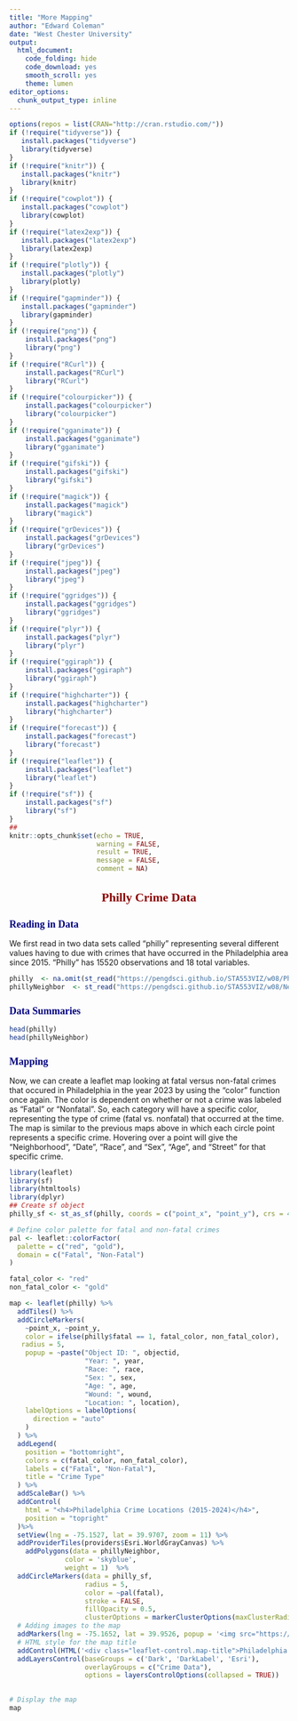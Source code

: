 ---
title: "More Mapping"
author: "Edward Coleman"
date: "West Chester University"
output:
  html_document: 
    code_folding: hide
    code_download: yes
    smooth_scroll: yes
    theme: lumen
editor_options:
  chunk_output_type: inline
---

<style type="text/css">

div#TOC li {
    list-style:none;
    background-color:lightgray;
    background-image:none;
    background-repeat:none;
    background-position:0;
    font-family: Arial, Helvetica, sans-serif;
    color: #780c0c;
}

h1.title {
  font-size: 24px;
  color: DarkRed;
  text-align: center;
  font-family: Arial, Helvetica, sans-serif;
  font-variant-caps: normal;
}
h4.author { 
    font-size: 18px;
  font-family: "Times New Roman", Times, serif;
  color: DarkRed;
  text-align: center;
}
h4.date { 
  font-size: 18px;
  font-family: "Times New Roman", Times, serif;
  color: DarkBlue;
  text-align: center;
}
h1 { 
    font-size: 22px;
    font-family: "Times New Roman", Times, serif;
    color: darkred;
    font-weight: bold;
    text-align: center;
}
h2 { 
    font-size: 18px;
    font-family: "Times New Roman", Times, serif;
    color: navy;
    text-align: left;
}

h3 { 
    font-size: 18px;
    font-family: "Times New Roman", Times, serif;
    color: navy;
    font-weight: bold;
    text-align: left;
}

h4 {
    font-size: 18px;
    font-family: "Times New Roman", Times, serif;
    color: darkred;
    text-align: left;
}


/* Tab features */
.nav>li>a {
    position: relative;
    display: block;
    padding: 2px 15px;
    color: #990000;
}
.nav-pills>li.active>a, .nav-pills>li.active>a:hover, .nav-pills>li.active>a:focus {
    color: #ffffff;
    background-color: #990000;
}
/*
nav-pills>li:nth-child(2) {
    background: green;
 }
 */
</style>

```{r setup, include=FALSE, comment=NA}
options(repos = list(CRAN="http://cran.rstudio.com/"))
if (!require("tidyverse")) {
   install.packages("tidyverse")
   library(tidyverse)
}
if (!require("knitr")) {
   install.packages("knitr")
   library(knitr)
}
if (!require("cowplot")) {
   install.packages("cowplot")
   library(cowplot)
}
if (!require("latex2exp")) {
   install.packages("latex2exp")
   library(latex2exp)
}
if (!require("plotly")) {
   install.packages("plotly")
   library(plotly)
}
if (!require("gapminder")) {
   install.packages("gapminder")
   library(gapminder)
}
if (!require("png")) {
    install.packages("png")    
    library("png")
}
if (!require("RCurl")) {
    install.packages("RCurl")    
    library("RCurl")
}
if (!require("colourpicker")) {
    install.packages("colourpicker")              
    library("colourpicker")
}
if (!require("gganimate")) {
    install.packages("gganimate")              
    library("gganimate")
}
if (!require("gifski")) {
    install.packages("gifski")              
    library("gifski")
}
if (!require("magick")) {
    install.packages("magick")              
    library("magick")
}
if (!require("grDevices")) {
    install.packages("grDevices")              
    library("grDevices")
}
if (!require("jpeg")) {
    install.packages("jpeg")              
    library("jpeg")
}
if (!require("ggridges")) {
    install.packages("ggridges")              
    library("ggridges")
}
if (!require("plyr")) {
    install.packages("plyr")              
    library("plyr")
}
if (!require("ggiraph")) {
    install.packages("ggiraph")              
    library("ggiraph")
}
if (!require("highcharter")) {
    install.packages("highcharter")              
    library("highcharter")
}
if (!require("forecast")) {
    install.packages("forecast")              
    library("forecast")
}
if (!require("leaflet")) {
    install.packages("leaflet")              
    library("leaflet")
}
if (!require("sf")) {
    install.packages("sf")              
    library("sf")
}
## 
knitr::opts_chunk$set(echo = TRUE,       
                      warning = FALSE,   
                      result = TRUE,   
                      message = FALSE,
                      comment = NA)
```

# Philly Crime Data
## Reading in Data
  We first read in two data sets called "philly" representing several different values having to due with crimes that have occurred in the Philadelphia area since 2015. "Philly" has 15520 observations and 18 total variables.
```{r, comment=NA, results=FALSE}
philly  <- na.omit(st_read("https://pengdsci.github.io/STA553VIZ/w08/PhillyShootings.geojson"))
phillyNeighbor  <- st_read("https://pengdsci.github.io/STA553VIZ/w08/Neighborhoods_Philadelphia.geojson")
```

## Data Summaries
```{r}
head(philly)
head(phillyNeighbor)
```


## Mapping
  Now, we can create a leaflet map looking at fatal versus non-fatal crimes that occured in Philadelphia in the year 2023 by using the "color" function once again. The color is dependent on whether or not a crime was labeled as "Fatal" or "Nonfatal". So, each category will have a specific color, representing the type of crime (fatal vs. nonfatal) that occurred at the time. The map is similar to the previous maps above in which each circle point represents a specific crime. Hovering over a point will give the "Neighborhood", "Date", "Race", and "Sex", "Age", and "Street" for that specific crime.
```{r, comment=NA}
library(leaflet)
library(sf)
library(htmltools)
library(dplyr)
## Create sf object
philly_sf <- st_as_sf(philly, coords = c("point_x", "point_y"), crs = 4326)

# Define color palette for fatal and non-fatal crimes
pal <- leaflet::colorFactor(
  palette = c("red", "gold"), 
  domain = c("Fatal", "Non-Fatal")
)

fatal_color <- "red"
non_fatal_color <- "gold"

map <- leaflet(philly) %>%
  addTiles() %>%
  addCircleMarkers(
    ~point_x, ~point_y,
    color = ifelse(philly$fatal == 1, fatal_color, non_fatal_color),
   radius = 5,
    popup = ~paste("Object ID: ", objectid,
                   "Year: ", year,
                   "Race: ", race,
                   "Sex: ", sex,
                   "Age: ", age,
                   "Wound: ", wound,
                   "Location: ", location),
    labelOptions = labelOptions(
      direction = "auto"
    )
  ) %>%
  addLegend(
    position = "bottomright",
    colors = c(fatal_color, non_fatal_color),
    labels = c("Fatal", "Non-Fatal"),
    title = "Crime Type"
  ) %>%
  addScaleBar() %>%
  addControl(
    html = "<h4>Philadelphia Crime Locations (2015-2024)</h4>",
    position = "topright"
  )%>%
  setView(lng = -75.1527, lat = 39.9707, zoom = 11) %>%
  addProviderTiles(providers$Esri.WorldGrayCanvas) %>%
    addPolygons(data = phillyNeighbor,
              color = 'skyblue',
              weight = 1)  %>%
  addCircleMarkers(data = philly_sf,
                   radius = 5,
                   color = ~pal(fatal),
                   stroke = FALSE, 
                   fillOpacity = 0.5,
                   clusterOptions = markerClusterOptions(maxClusterRadius = 40)) %>%
  # Adding images to the map
  addMarkers(lng = -75.1652, lat = 39.9526, popup = '<img src="https://pengdsci.github.io/STA553VIZ/w08/PhillyCityHall.jpg" width="200" height="200">') %>%
  # HTML style for the map title
  addControl(HTML('<div class="leaflet-control.map-title">Philadelphia Crime Locations (2015-2024)</div>'), position = "topright") %>%
  addLayersControl(baseGroups = c('Dark', 'DarkLabel', 'Esri'),
                   overlayGroups = c("Crime Data"),
                   options = layersControlOptions(collapsed = TRUE))
  

# Display the map
map
```


